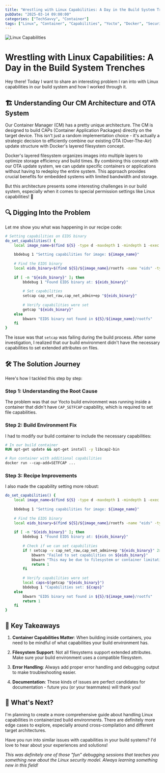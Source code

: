 ```yaml
---
title: "Wrestling with Linux Capabilities: A Day in the Build System Trenches"
pubDate: "2025-03-14 09:00:00"
categories: ["TechSavvy", "Container"]
tags: ["Linux", "Container", "Capabilities", "Yocto", "Docker", "Security"]
---
```


![Linux Capabilities](/assets/img/linux_capabilities.jpeg)

# Wrestling with Linux Capabilities: A Day in the Build System Trenches

Hey there! Today I want to share an interesting problem I ran into with Linux capabilities in our build system and how I worked through it. 

## 🏗️ Understanding Our CM Architecture and OTA System

Our Container Manager (CM) has a pretty unique architecture. The CM is designed to build CAPs (Container Application Packages) directly on the target device. This isn't just a random implementation choice - it's actually a strategic decision to efficiently combine our existing OTA (Over-The-Air) update structure with Docker's layered filesystem concept.

Docker's layered filesystem organizes images into multiple layers to optimize storage efficiency and build times. By combining this concept with our OTA update system, we can update specific containers or applications without having to redeploy the entire system. This approach provides crucial benefits for embedded systems with limited bandwidth and storage.

But this architecture presents some interesting challenges in our build system, especially when it comes to special permission settings like Linux capabilities! 🤔

## 🔍 Digging Into the Problem

Let me show you what was happening in our recipe code:

```bash
# Setting capabilities on EIDS binary
do_set_capabilities() {
    local image_name=$(find ${S} -type d -maxdepth 1 -mindepth 1 -exec basename {} \;)
    
    bbdebug 1 "Setting capabilities for image: ${image_name}"
    
    # Find the EIDS binary
    local eids_binary=$(find ${S}/${image_name}/rootfs -name "eids" -type f)
    
    if [ -n "${eids_binary}" ]; then
        bbdebug 1 "Found EIDS binary at: ${eids_binary}"
        
        # Set capabilities
        setcap cap_net_raw,cap_net_admin+ep "${eids_binary}"
        
        # Verify capabilities were set
        getcap "${eids_binary}"
    else
        bbwarn "EIDS binary not found in ${S}/${image_name}/rootfs"
    fi
}
```

The issue was that `setcap` was failing during the build process. After some investigation, I realized that our build environment didn't have the necessary capabilities to set extended attributes on files.

## 🛠️ The Solution Journey

Here's how I tackled this step by step:

### Step 1: Understanding the Root Cause
The problem was that our Yocto build environment was running inside a container that didn't have `CAP_SETFCAP` capability, which is required to set file capabilities.

### Step 2: Build Environment Fix
I had to modify our build container to include the necessary capabilities:

```dockerfile
# In our build container
RUN apt-get update && apt-get install -y libcap2-bin

# Run container with additional capabilities
docker run --cap-add=SETFCAP ...
```

### Step 3: Recipe Improvements
I also made the capability setting more robust:

```bash
do_set_capabilities() {
    local image_name=$(find ${S} -type d -maxdepth 1 -mindepth 1 -exec basename {} \;)
    
    bbdebug 1 "Setting capabilities for image: ${image_name}"
    
    # Find the EIDS binary
    local eids_binary=$(find ${S}/${image_name}/rootfs -name "eids" -type f)
    
    if [ -n "${eids_binary}" ]; then
        bbdebug 1 "Found EIDS binary at: ${eids_binary}"
        
        # Check if we can set capabilities
        if ! setcap -v cap_net_raw,cap_net_admin+ep "${eids_binary}" 2>/dev/null; then
            bbwarn "Failed to set capabilities on ${eids_binary}"
            bbwarn "This may be due to filesystem or container limitations"
            return 1
        fi
        
        # Verify capabilities were set
        local caps=$(getcap "${eids_binary}")
        bbdebug 1 "Capabilities set: ${caps}"
    else
        bbwarn "EIDS binary not found in ${S}/${image_name}/rootfs"
        return 1
    fi
}
```

## 🎯 Key Takeaways

1. **Container Capabilities Matter**: When building inside containers, you need to be mindful of what capabilities your build environment has.

2. **Filesystem Support**: Not all filesystems support extended attributes. Make sure your build environment uses a compatible filesystem.

3. **Error Handling**: Always add proper error handling and debugging output to make troubleshooting easier.

4. **Documentation**: These kinds of issues are perfect candidates for documentation - future you (or your teammates) will thank you!

## 🚀 What's Next?

I'm planning to create a more comprehensive guide about handling Linux capabilities in containerized build environments. There are definitely more edge cases to explore, especially around cross-compilation and different target architectures.

Have you run into similar issues with capabilities in your build systems? I'd love to hear about your experiences and solutions!

*This was definitely one of those "fun" debugging sessions that teaches you something new about the Linux security model. Always learning something new in this field!*